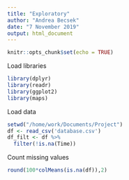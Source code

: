 ```yaml
---
title: "Exploratory"
author: "Andrea Becsek"
date: "7 November 2019"
output: html_document
---
```


```r
knitr::opts_chunk$set(echo = TRUE)
```

Load libraries
```r
library(dplyr)
library(readr)
library(ggplot2)
library(maps)
```

Load data
```r
setwd("/home/work/Documents/Project")
df <- read_csv('database.csv')
df_filt <- df %>%
  filter(!is.na(Time))
```

Count missing values
```r
round(100*colMeans(is.na(df)),2)
```


```r

```


